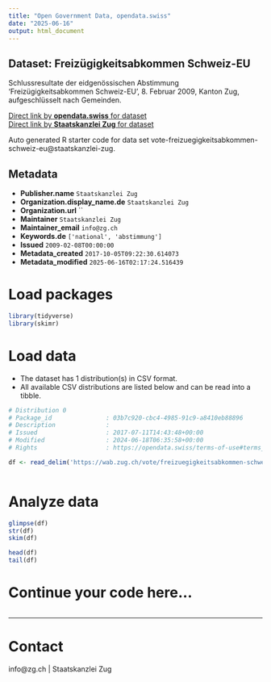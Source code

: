 ```yaml
---
title: "Open Government Data, opendata.swiss"
date: "2025-06-16"
output: html_document
---
```


## Dataset: Freizügigkeitsabkommen Schweiz-EU

Schlussresultate der eidgenössischen Abstimmung 'Freizügigkeitsabkommen Schweiz-EU', 8. Februar 2009, Kanton Zug, aufgeschlüsselt nach Gemeinden.

[Direct link by **opendata.swiss** for dataset](https://opendata.swiss/de/dataset/freizugigkeitsabkommen-schweiz-eu)<br>
[Direct link by **Staatskanzlei Zug** for dataset](https://wab.zug.ch/vote/freizuegigkeitsabkommen-schweiz-eu/data)

Auto generated R starter code for data set vote-freizuegigkeitsabkommen-schweiz-eu@staatskanzlei-zug.

## Metadata

- **Publisher.name** `Staatskanzlei Zug`
- **Organization.display_name.de** `Staatskanzlei Zug`
- **Organization.url** ``
- **Maintainer** `Staatskanzlei Zug`
- **Maintainer_email** `info@zg.ch`
- **Keywords.de** `['national', 'abstimmung']`
- **Issued** `2009-02-08T00:00:00`
- **Metadata_created** `2017-10-05T09:22:30.614073`
- **Metadata_modified** `2025-06-16T02:17:24.516439`


# Load packages

```r

library(tidyverse)
library(skimr)

```

# Load data

-   The dataset has 1 distribution(s) in CSV format.
-   All available CSV distributions are listed below and can be read into a tibble.

```r

# Distribution 0
# Package_id               : 03b7c920-cbc4-4985-91c9-a8410eb88896
# Description              : 
# Issued                   : 2017-07-11T14:43:48+00:00
# Modified                 : 2024-06-18T06:35:58+00:00
# Rights                   : https://opendata.swiss/terms-of-use#terms_by

df <- read_delim('https://wab.zug.ch/vote/freizuegigkeitsabkommen-schweiz-eu/data-csv')



```

# Analyze data

```r

glimpse(df)
str(df)
skim(df)

head(df)
tail(df)

```

# Continue your code here...

```r

```

------------------------------------------------------------------------

# Contact

info@zg.ch | Staatskanzlei Zug
